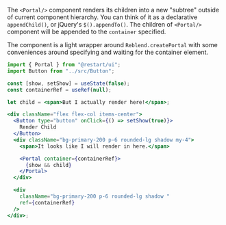 The `<Portal/>` component renders its children into a new "subtree" outside of current component hierarchy.
You can think of it as a declarative `appendChild()`, or jQuery's `$().appendTo()`.
The children of `<Portal/>` component will be appended to the `container` specified.

The component is a light wrapper around `Reblend.createPortal` with some conveniences around
specifying and waiting for the container element.

```jsx live renderAsComponent
import { Portal } from "@restart/ui";
import Button from "../src/Button";

const [show, setShow] = useState(false);
const containerRef = useRef(null);

let child = <span>But I actually render here!</span>;

<div className="flex flex-col items-center">
  <Button type="button" onClick={() => setShow(true)}>
    Render Child
  </Button>
  <div className="bg-primary-200 p-6 rounded-lg shadow my-4">
    <span>It looks like I will render in here.</span>

    <Portal container={containerRef}>
      {show && child}
    </Portal>
  </div>

  <div
    className="bg-primary-200 p-6 rounded-lg shadow "
    ref={containerRef}
  />
</div>;
```
